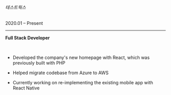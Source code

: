 <div style={{ display: 'flex', justifyContent: 'space-between', flexWrap: 'wrap' }}>
  <h6>테스트웍스</h6>
  <p>2020.01 – Present</p>
</div>
<hr/>

<p><strong>Full Stack Developer</strong></p>

<br/>

- Developed the company's new homepage with React, which was previously built with PHP

- Helped migrate codebase from Azure to AWS

- Currently working on re-implementing the existing mobile app with React Native
